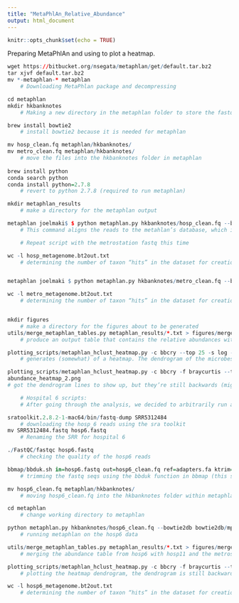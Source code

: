 ```yaml
---
title: "MetaPhlAn_Relative_Abundance"
output: html_document
---
```


```r
knitr::opts_chunk$set(echo = TRUE)
```

Preparing MetaPhlAn and using to plot a heatmap.
```R
wget https://bitbucket.org/nsegata/metaphlan/get/default.tar.bz2
tar xjvf default.tar.bz2
mv *-metaphlan-* metaphlan
	# Downloading MetaPhlan package and decompressing

cd metaphlan
mkdir hkbanknotes
	# Making a new directory in the metaphlan folder to store the fastq files

brew install bowtie2
	# install bowtie2 because it is needed for metaphlan

mv hosp_clean.fq metaphlan/hkbanknotes/
mv metro_clean.fq metaphlan/hkbanknotes/
	# move the files into the hkbanknotes folder in metaphlan
  
brew install python
conda search python
conda install python=2.7.8
	# revert to python 2.7.8 (required to run metaphlan)

mkdir metaphlan_results
	# make a directory for the metaphlan output

metaphlan joelmaki$ $ python metaphlan.py hkbanknotes/hosp_clean.fq --bowtie2db bowtie2db/mpa --nproc 5 --bowtie2out hosp_metagenome.bt2out.txt > metaphlan_results/HK_hosp_real.txt
	# This command aligns the reads to the metahlan’s database, which is then able to generate an abundance table giving the relative abundances of the various OTUs within the datatable. This is nice because this abundance table can be used to generate figures (rarefaction curves, etc.) using the R package Vegan. Metaphlan uses the program bowtie2 to align the sequences with the reference database. Metaphlan requires you to be working in a python >2.6 environment but not python 3 (issues with tabs).

	# Repeat script with the metrostation fastq this time

wc -l hosp_metagenome.bt2out.txt
	# determining the number of taxon “hits” in the dataset for creation of an abundance table in R (2070)


metaphlan joelmaki $ python metaphlan.py hkbanknotes/metro_clean.fq --bowtie2db bowtie2db/mpa --nproc 5 --bowtie2out metro_metagenome.bt2out.txt > metaphlan_results/HK_metro_real.txt

wc -l metro_metagenome.bt2out.txt
	# determining the number of taxon “hits” in the dataset for creation of an abundance table in R (157815)


mkdir figures
	# make a directory for the figures about to be generated 
utils/merge_metaphlan_tables.py metaphlan_results/*.txt > figures/merged_abundance_table.txt
	# produce an output table that contains the relative abundances with the otus as rows and the sample as the columns

plotting_scripts/metaphlan_hclust_heatmap.py -c bbcry --top 25 -s log --in figures/merged_abundance_table.txt --out figures/abundance_heatmap.png
	# generates (somewhat) of a heatmap. The dendrogram of the microbes present is facing the wrong way. This seems to have been an issue that hasn’t been resolved since the package hasn’t been updated since 2014. We still get somewhat of a heatmap though so that’s pretty neat.

plotting_scripts/metaphlan_hclust_heatmap.py -c bbcry -f braycurtis --top 25 -s log --in figures/merged_abundance_table.txt --out figures
abundance_heatmap_2.png
# got the dendrogram lines to show up, but they’re still backwards (might have to go into photoshop and mirror the dendrogram) <- this is exactly what I did

	# Hospital 6 scripts:
	# After going through the analysis, we decided to arbitrarily run another (small) sample to generate a better species accumulation curve and to determine whether our initial (hospital 11) sample was corrupted (it gave a very small output)

sratoolkit.2.8.2-1-mac64/bin/fastq-dump SRR5312484
	# downloading the hosp_6 reads using the sra toolkit
mv SRR5312484.fastq hosp6.fastq
	# Renaming the SRR for hospital 6

./FastQC/fastqc hosp6.fastq
	# checking the quality of the hosp6 reads

bbmap/bbduk.sh in=hosp6.fastq out=hosp6_clean.fq ref=adapters.fa ktrim=r k=23 mink=11 hdist=1 tpe tbo
	# trimming the fastq seqs using the bbduk function in bbmap (this should remove the adaptors from the Illumina sequencing and trim any low-quality reads)

mv hosp6_clean.fq metaphlan/hkbanknotes/
	# moving hosp6_clean.fq into the hkbanknotes folder within metaphlan

cd metaphlan
	# change working directory to metaphlan

python metaphlan.py hkbanknotes/hosp6_clean.fq --bowtie2db bowtie2db/mpa --nproc 5 --bowtie2out hosp6_metagenome.bt2out.txt > metaphlan_results/HK_hosp6_real.txt
	# running metaphlan on the hosp6 data

utils/merge_metaphlan_tables.py metaphlan_results/*.txt > figures/merged_abundance_table.txt
	# merging the abundance table from hosp6 with hosp11 and the metrostation

plotting_scripts/metaphlan_hclust_heatmap.py -c bbcry -f braycurtis --top 25 -s log --in figures/merged_abundance_table.txt --out figures/abundance_heatmap_3.png
	# plotting the heatmap dendrogram, the dendrogram is still backwards but it looks right so that’s neat

wc -l hosp6_metagenome.bt2out.txt
	# determining the number of taxon “hits” in the dataset for creation of an abundance table in R (9048)

```

